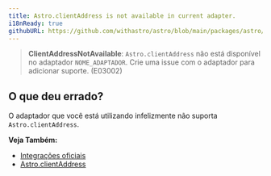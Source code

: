 ```yaml
---
title: Astro.clientAddress is not available in current adapter.
i18nReady: true
githubURL: https://github.com/withastro/astro/blob/main/packages/astro/src/core/errors/errors-data.ts
---
```


> **ClientAddressNotAvailable**: `Astro.clientAddress` não está disponível no adaptador `NOME_ADAPTADOR`. Crie uma issue com o adaptador para adicionar suporte. (E03002)

## O que deu errado?

O adaptador que você está utilizando infelizmente não suporta `Astro.clientAddress`.

**Veja Também:**
-  [Integrações oficiais](/pt-br/guides/integrations-guide/#integrações-oficiais)
-  [Astro.clientAddress](/pt-br/reference/api-reference/#astroclientaddress)


